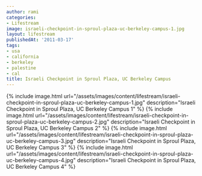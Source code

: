 ```yaml
---
author: rami
categories:
- Lifestream
image: israeli-checkpoint-in-sproul-plaza-uc-berkeley-campus-1.jpg
layout: lifestream
publishedAt: '2011-03-17'
tags:
- usa
- california
- berkeley
- palestine
- cal
title: Israeli Checkpoint in Sproul Plaza, UC Berkeley Campus
---
```


{% include image.html url="/assets/images/content/lifestream/israeli-checkpoint-in-sproul-plaza-uc-berkeley-campus-1.jpg" description="Israeli Checkpoint in Sproul Plaza, UC Berkeley Campus 1" %}
{% include image.html url="/assets/images/content/lifestream/israeli-checkpoint-in-sproul-plaza-uc-berkeley-campus-2.jpg" description="Israeli Checkpoint in Sproul Plaza, UC Berkeley Campus 2" %}
{% include image.html url="/assets/images/content/lifestream/israeli-checkpoint-in-sproul-plaza-uc-berkeley-campus-3.jpg" description="Israeli Checkpoint in Sproul Plaza, UC Berkeley Campus 3" %}
{% include image.html url="/assets/images/content/lifestream/israeli-checkpoint-in-sproul-plaza-uc-berkeley-campus-4.jpg" description="Israeli Checkpoint in Sproul Plaza, UC Berkeley Campus 4" %}